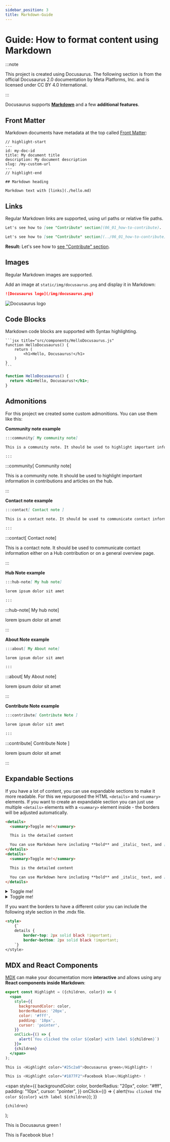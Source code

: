```yaml
---
sidebar_position: 3
title: Markdown-Guide
---
```


# Guide: How to format content using Markdown

:::note

This project is created using Docusaurus. The following section is from the official Docusaurus 2.0 documentation by Meta Platforms, Inc. and is licensed under CC BY 4.0 International.

:::

Docusaurus supports **[Markdown](https://daringfireball.net/projects/markdown/syntax)** and a few **additional features**.

## Front Matter

Markdown documents have metadata at the top called [Front Matter](https://jekyllrb.com/docs/front-matter/):

```text title="my-doc.md"
// highlight-start
---
id: my-doc-id
title: My document title
description: My document description
slug: /my-custom-url
---
// highlight-end

## Markdown heading

Markdown text with [links](./hello.md)
```

## Links

Regular Markdown links are supported, using url paths or relative file paths.

```md
Let's see how to [see "Contribute" section](06_01_how-to-contribute).
```

```md
Let's see how to [see "Contribute" section](../06_01_how-to-contribute).
```

**Result:** Let's see how to [see "Contribute" section](06_01_how-to-contribute).

## Images

Regular Markdown images are supported.

Add an image at `static/img/docusaurus.png` and display it in Markdown:

```md
![Docusaurus logo](/img/docusaurus.png)
```

![Docusaurus logo](/img/docusaurus.png)

## Code Blocks

Markdown code blocks are supported with Syntax highlighting.

    ```jsx title="src/components/HelloDocusaurus.js"
    function HelloDocusaurus() {
        return (
            <h1>Hello, Docusaurus!</h1>
        )
    }
    ```

```jsx title="src/components/HelloDocusaurus.js"
function HelloDocusaurus() {
  return <h1>Hello, Docusaurus!</h1>;
}
```

## Admonitions

For this project we created some custom admonitions. You can use them like this:

**Community note example**

```md
:::community[ My community note]

This is a community note. It should be used to highlight important information in contributions and articles on the hub.

:::
```


:::community[ Community note]

This is a community note. It should be used to highlight important information in contributions and articles on the hub. 

:::

**Contact note example**

```md
:::contact[ Contact note ]

This is a contact note. It should be used to communicate contact information either on a Hub contribution or on a general overview page.

:::
```

:::contact[ Contact note]

This is a contact note. It should be used to communicate contact information either on a Hub contribution or on a general overview page.

:::

**Hub Note example**

```md
:::hub-note[ My hub note]

lorem ipsum dolor sit amet

:::
```

:::hub-note[ My hub note]

lorem ipsum dolor sit amet

:::

**About Note example**

```md
:::about[ My About note]

lorem ipsum dolor sit amet

:::
```

:::about[ My About note]

lorem ipsum dolor sit amet

:::

**Contribute Note example**

```md
:::contribute[ Contribute Note ]

lorem ipsum dolor sit amet

:::
```

:::contribute[ Contribute Note ]

lorem ipsum dolor sit amet

:::

## Expandable Sections

If you have a lot of content, you can use expandable sections to make it more readable. 
For this we repurposed the HTML `<details>` and `<summary>` elements. If you want to create an expandable section you can just use multiple `<details>` elements with a `<summary>` element inside - the borders will be adjusted automatically.

```md
<details>
  <summary>Toggle me!</summary>

  This is the detailed content

  You can use Markdown here including **bold** and _italic_ text, and [inline link](https://docusaurus.io)
</details>
<details>
  <summary>Toggle me!</summary>

  This is the detailed content

  You can use Markdown here including **bold** and _italic_ text, and [inline link](https://docusaurus.io)
</details>
```

<details style={{borderRadius:"100% !important"}}>
  <summary>Toggle me!</summary>

  This is the detailed content

  You can use Markdown here including **bold** and _italic_ text, and [inline link](https://docusaurus.io)
</details>
<details>
  <summary>Toggle me!</summary>

  This is the detailed content

  You can use Markdown here including **bold** and _italic_ text, and [inline link](https://docusaurus.io)
</details>

If you want the borders to have a different color you can include the following style section in the .mdx file.

```md
<style>
    {`
    details {
        border-top: 2px solid black !important;
        border-bottom: 2px solid black !important;
    `}
</style>
```

## MDX and React Components

[MDX](https://mdxjs.com/) can make your documentation more **interactive** and allows using any **React components inside Markdown**:

```jsx
export const Highlight = ({children, color}) => (
  <span
    style={{
      backgroundColor: color,
      borderRadius: '20px',
      color: '#fff',
      padding: '10px',
      cursor: 'pointer',
    }}
    onClick={() => {
      alert(`You clicked the color ${color} with label ${children}`)
    }}>
    {children}
  </span>
);

This is <Highlight color="#25c2a0">Docusaurus green</Highlight> !

This is <Highlight color="#1877F2">Facebook blue</Highlight> !
```

  <span
    style={{
      backgroundColor: color,
      borderRadius: "20px",
      color: "#fff",
      padding: "10px",
      cursor: "pointer",
    }}
    onClick={() => {
      alert(`You clicked the color ${color} with label ${children}`);
    }}
  >
    {children}
  </span>
);

This is <Highlight color="#25c2a0">Docusaurus green</Highlight> !

This is <Highlight color="#1877F2">Facebook blue</Highlight> !
